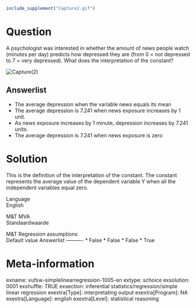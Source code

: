 ```r
include_supplement("Capture2.gif")
```

Question
========
A psychologist was interested in whether the amount of news people watch
(minutes per day) predicts how depressed they are (from 0 = not
depressed to 7 = very depressed). What does the interpretation of the
constant?  
  
<img src="Capture2.gif" class="fr-fic fr-dii enlargeimage tvcss_2"
alt="Capture(2)" />

Answerlist
----------
* The average depression when the variable news equals its mean
* The average depression is 7.241 when news exposure increases by 1 unit.
* As news exposure increases by 1 minute, depression increases by 7.241
  units.
* The average depression is 7.241 when news exposure is zero

Solution
========





This is the definition of the interpretation of the constant. The
constant represents the average value of the dependent variable Y when
all the independent variables equal zero.





Language  
English

M&T MVA  
Standaardwaarde

M&T Regression assumptions  
Default value
Answerlist
----------
* False
* False
* False
* True

Meta-information
================
exname: vufsw-simplelinearregression-1005-en
extype: schoice
exsolution: 0001
exshuffle: TRUE
exsection: inferential statistics/regression/simple linear regression
exextra[Type]: interpretating output
exextra[Program]: NA
exextra[Language]: english
exextra[Level]: statistical reasoning

